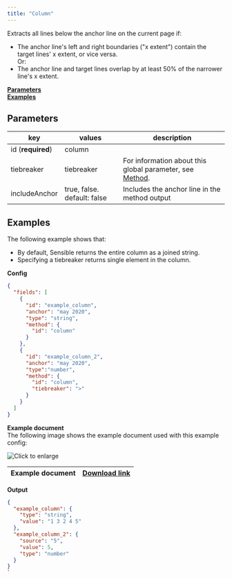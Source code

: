 ```yaml
---
title: "Column"
---
```


Extracts all lines below the anchor line on the current page if:

* The anchor line's left and right boundaries ("x extent") contain the target lines' x extent, or vice versa.  
Or:
* The anchor line and target lines overlap by at least 50% of the narrower line's x extent.

[**Parameters**](https://sensible-87.mintlify.app/senseml-reference/methods/column#parameters)  
[**Examples**](https://sensible-87.mintlify.app/senseml-reference/methods/column#examples)

## Parameters

| key               | values                      | description                                                                         |
| ----------------- | --------------------------- | ----------------------------------------------------------------------------------- |
| id (**required**) | column                      |                                                                                     |
| tiebreaker        | tiebreaker                  | For information about this global parameter, see [Method](https://sensible-87.mintlify.app/senseml-reference/field-query-object/method-object#parameters). |
| includeAnchor     | true, false. default: false | Includes the anchor line in the method output                                       |

## Examples

The following example shows that:

* By default, Sensible returns the entire column as a joined string.
* Specifying a tiebreaker returns single element in the column.

**Config**

```JSON JSON 
{
  "fields": [
    {
      "id": "example_column",
      "anchor": "may 2020",
      "type": "string",
      "method": {
        "id": "column"
      }
    },
    {
      "id": "example_column_2",
      "anchor": "may 2020",
      "type":"number",
      "method": {
        "id": "column",
        "tiebreaker": ">"
      }
    }
  ]
}
```
**Example document**  
The following image shows the example document used with this example config:

![Click to enlarge](/images/column.png)

| Example document | [Download link](https://raw.githubusercontent.com/sensible-hq/sensible-docs/main/readme-sync/assets/v0/pdfs/row%5Fcolumn.pdf) |
| ---------------- | ----------------------------------------------------------------------------------------------------------------------------- |

**Output**

```JSON JSON 
{
  "example_column": {
    "type": "string",
    "value": "1 3 2 4 5"
  },
  "example_column_2": {
    "source": "5",
    "value": 5,
    "type": "number"
  }
}
`